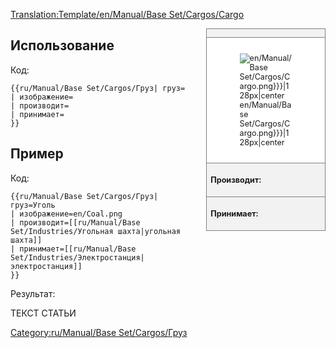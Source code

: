 <noinclude>[[Translation:Template/en/Manual/Base Set/Cargos/Cargo]]</noinclude><noinclude></noinclude><!--
--><div style="float:right; width:15em; font-size:90%; border:1px solid gray; background-color:#f2f2f2; margin-left:1em; margin-bottom:1em">
<div style="text-align:center; border-bottom:1px solid gray"><strong>{{{груз|Груз}}}</strong></div>
<div style="padding:1em; background-color:white">[[File:{{{изображение|en/Manual/Base Set/Cargos/Cargo.png}}}|128px|center]]</div>
<div style="border-top:1px solid gray; padding:0.5em"><strong>Производит:</strong> {{{производит}}}</div>
<div style="border-top:1px solid gray; padding:0.5em"><strong>Принимает:</strong> {{{принимает}}}</div>
</div><noinclude>

{{en/-}}
==Использование==
Код:
<pre>{{ru/Manual/Base Set/Cargos/Груз| груз=
| изображение=
| производит=
| принимает=
}}</pre>

==Пример==
Код:
<pre>{{ru/Manual/Base Set/Cargos/Груз| груз=Уголь
| изображение=en/Coal.png
| производит=[[ru/Manual/Base Set/Industries/Угольная шахта|угольная шахта]]
| принимает=[[ru/Manual/Base Set/Industries/Электростанция|электростанция]]
}}</pre>
Результат:

ТЕКСТ СТАТЬИ
{{ru/Manual/Base Set/Cargos/Груз| груз=Уголь
| изображение=en/Coal.png
| производит=[[ru/Manual/Base Set/Industries/Угольная шахта|угольная шахта]]
| принимает=[[ru/Manual/Base Set/Industries/Электростанция|электростанция]]
}}
</noinclude><includeonly>[[Category:ru/Manual/Base Set/Cargos/Груз]]</includeonly>
<noinclude></noinclude>
